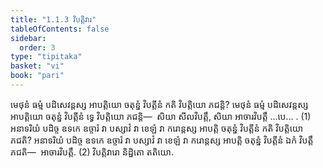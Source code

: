 ```yaml
---
title: "1.1.3 វិបត្តិវារ"
tableOfContents: false
sidebar:
  order: 3
type: "tipitaka"
basket: "vi"
book: "pari"
---
```



<DynamicBreadcrumb />

<Division number="182" book="pari">

<Paragraph number="573" book="pari">
មេថុនំ ធម្មំ បដិសេវន្តស្ស អាបត្តិយោ ចតុន្នំ វិបត្តីនំ កតិ វិបត្តិយោ ភជន្តិ? មេថុនំ ធម្មំ បដិសេវន្តស្ស អាបត្តិយោ ចតុន្នំ វិបត្តីនំ ទ្វេ វិបត្តិយោ ភជន្តិ—  សិយា សីលវិបត្តឹ, សិយា អាចារវិបត្តឹ …បេ… . (1)
</Paragraph>

<Paragraph number="574" book="pari">
អនាទរិយំ បដិច្ច ឧទកេ ឧច្ចារំ វា បស្សាវំ វា ខេឡំ វា ករោន្តស្ស អាបត្តិ ចតុន្នំ វិបត្តីនំ កតិ វិបត្តិយោ ភជតិ? អនាទរិយំ បដិច្ច ឧទកេ ឧច្ចារំ វា បស្សាវំ វា ខេឡំ វា ករោន្តស្ស អាបត្តិ ចតុន្នំ វិបត្តីនំ ឯកំ វិបត្តឹ ភជតិ—  អាចារវិបត្តឹ. (2)

</Paragraph>
</Division>

<Paragraph number="575" type="center" book="pari">
វិបត្តិវារោ និដ្ឋិតោ តតិយោ.
</Paragraph>